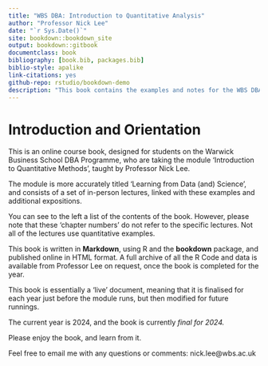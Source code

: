 ---
title: "WBS DBA: Introduction to Quantitative Analysis"
author: "Professor Nick Lee"
date: "`r Sys.Date()`"
site: bookdown::bookdown_site
output: bookdown::gitbook
documentclass: book
bibliography: [book.bib, packages.bib]
biblio-style: apalike
link-citations: yes
github-repo: rstudio/bookdown-demo
description: "This book contains the examples and notes for the WBS DBA Quant Methods Course. It is based on the Bookdown Demo written by Hui. The output format for this example is bookdown::gitbook."
---

# Introduction and Orientation

This is an online course book, designed for students on the Warwick Business School DBA Programme, who are taking the module 'Introduction to Quantitative Methods', taught by Professor Nick Lee.

The module is more accurately titled 'Learning from Data (and) Science', and consists of a set of in-person lectures, linked with these examples and additional expositions.

You can see to the left a list of the contents of the book. However, please note that these 'chapter numbers' do not refer to the specific lectures. Not all of the lectures use quantitative examples.


This book is written in **Markdown**, using R and the **bookdown** package, and published online in HTML format. A full archive of all the R Code and data is available from Professor Lee on request, once the book is completed for the year.

This book is essentially a 'live' document, meaning that it is finalised for each year just before the module runs, but then modified for future runnings.

The current year is 2024, and the book is currently *final for 2024.*

Please enjoy the book, and learn from it. 

Feel free to email me with any questions or comments: nick.lee@wbs.ac.uk

